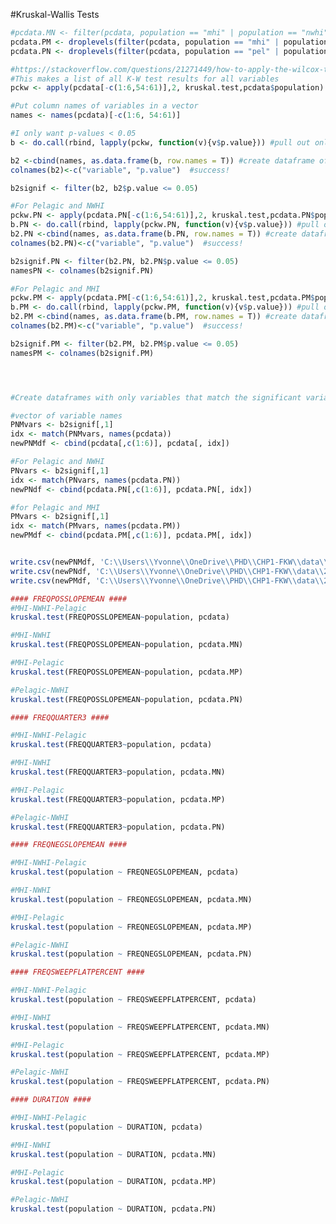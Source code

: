 
#Kruskal-Wallis Tests
```r
#pcdata.MN <- filter(pcdata, population == "mhi" | population == "nwhi")
pcdata.PM <- droplevels(filter(pcdata, population == "mhi" | population == "pel"))
pcdata.PN <- droplevels(filter(pcdata, population == "pel" | population == "nwhi"))

```


```r
#https://stackoverflow.com/questions/21271449/how-to-apply-the-wilcox-test-to-a-whole-dataframe-in-r
#This makes a list of all K-W test results for all variables
pckw <- apply(pcdata[-c(1:6,54:61)],2, kruskal.test,pcdata$population)

#Put column names of variables in a vector
names <- names(pcdata)[-c(1:6, 54:61)]

#I only want p-values < 0.05
b <- do.call(rbind, lapply(pckw, function(v){v$p.value})) #pull out only values from list (makes matrix)

b2 <-cbind(names, as.data.frame(b, row.names = T)) #create dataframe of pvalues from matrix
colnames(b2)<-c("variable", "p.value")  #success!

b2signif <- filter(b2, b2$p.value <= 0.05)

#For Pelagic and NWHI
pckw.PN <- apply(pcdata.PN[-c(1:6,54:61)],2, kruskal.test,pcdata.PN$population)
b.PN <- do.call(rbind, lapply(pckw.PN, function(v){v$p.value})) #pull out only values from list (makes matrix)
b2.PN <-cbind(names, as.data.frame(b.PN, row.names = T)) #create dataframe of pvalues from matrix
colnames(b2.PN)<-c("variable", "p.value")  #success!

b2signif.PN <- filter(b2.PN, b2.PN$p.value <= 0.05)
namesPN <- colnames(b2signif.PN)

#For Pelagic and MHI  
pckw.PM <- apply(pcdata.PM[-c(1:6,54:61)],2, kruskal.test,pcdata.PM$population)
b.PM <- do.call(rbind, lapply(pckw.PM, function(v){v$p.value})) #pull out only values from list (makes matrix)
b2.PM <-cbind(names, as.data.frame(b.PM, row.names = T)) #create dataframe of pvalues from matrix
colnames(b2.PM)<-c("variable", "p.value")  #success!

b2signif.PM <- filter(b2.PM, b2.PM$p.value <= 0.05)
namesPM <- colnames(b2signif.PM)





```

```r
#Create dataframes with only variables that match the significant variables from the KW tests

#vector of variable names
PNMvars <- b2signif[,1]
idx <- match(PNMvars, names(pcdata))  
newPNMdf <- cbind(pcdata[,c(1:6)], pcdata[, idx])

#For Pelagic and NWHI
PNvars <- b2signif[,1]
idx <- match(PNvars, names(pcdata.PN))  
newPNdf <- cbind(pcdata.PN[,c(1:6)], pcdata.PN[, idx])

#for Pelagic and MHI
PMvars <- b2signif[,1]
idx <- match(PMvars, names(pcdata.PM))  
newPMdf <- cbind(pcdata.PM[,c(1:6)], pcdata.PM[, idx])


write.csv(newPNMdf, 'C:\\Users\\Yvonne\\OneDrive\\PHD\\CHP1-FKW\\data\\2017- 100 New Whistles\\ROCCA Towed Data\\SIGNIF_PNM.csv', row.names = F)
write.csv(newPNdf, 'C:\\Users\\Yvonne\\OneDrive\\PHD\\CHP1-FKW\\data\\2017- 100 New Whistles\\ROCCA Towed Data\\SIGNIF_PN.csv', row.names = F)
write.csv(newPMdf, 'C:\\Users\\Yvonne\\OneDrive\\PHD\\CHP1-FKW\\data\\2017- 100 New Whistles\\ROCCA Towed Data\\SIGNIF_PM.csv', row.names = F)

```



```r
#### FREQPOSSLOPEMEAN ####
#MHI-NWHI-Pelagic
kruskal.test(FREQPOSSLOPEMEAN~population, pcdata)

#MHI-NWHI
kruskal.test(FREQPOSSLOPEMEAN~population, pcdata.MN)

#MHI-Pelagic
kruskal.test(FREQPOSSLOPEMEAN~population, pcdata.MP)

#Pelagic-NWHI
kruskal.test(FREQPOSSLOPEMEAN~population, pcdata.PN)
```

```r
#### FREQQUARTER3 ####

#MHI-NWHI-Pelagic
kruskal.test(FREQQUARTER3~population, pcdata)

#MHI-NWHI
kruskal.test(FREQQUARTER3~population, pcdata.MN)

#MHI-Pelagic
kruskal.test(FREQQUARTER3~population, pcdata.MP)

#Pelagic-NWHI
kruskal.test(FREQQUARTER3~population, pcdata.PN)
```


```r
#### FREQNEGSLOPEMEAN ####

#MHI-NWHI-Pelagic
kruskal.test(population ~ FREQNEGSLOPEMEAN, pcdata)

#MHI-NWHI
kruskal.test(population ~ FREQNEGSLOPEMEAN, pcdata.MN)

#MHI-Pelagic
kruskal.test(population ~ FREQNEGSLOPEMEAN, pcdata.MP)

#Pelagic-NWHI
kruskal.test(population ~ FREQNEGSLOPEMEAN, pcdata.PN)
```

```r
#### FREQSWEEPFLATPERCENT ####

#MHI-NWHI-Pelagic
kruskal.test(population ~ FREQSWEEPFLATPERCENT, pcdata)

#MHI-NWHI
kruskal.test(population ~ FREQSWEEPFLATPERCENT, pcdata.MN)

#MHI-Pelagic
kruskal.test(population ~ FREQSWEEPFLATPERCENT, pcdata.MP)

#Pelagic-NWHI
kruskal.test(population ~ FREQSWEEPFLATPERCENT, pcdata.PN)
```

```r
#### DURATION ####

#MHI-NWHI-Pelagic
kruskal.test(population ~ DURATION, pcdata)

#MHI-NWHI
kruskal.test(population ~ DURATION, pcdata.MN)

#MHI-Pelagic
kruskal.test(population ~ DURATION, pcdata.MP)

#Pelagic-NWHI
kruskal.test(population ~ DURATION, pcdata.PN)
```